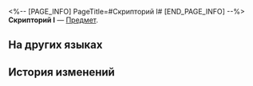 <%-- [PAGE_INFO]
PageTitle=#Скрипторий I#
[END_PAGE_INFO] --%>
{{Предмет Инфобокс
|id          = 252409
|Изображение = Предмет Скрипторий I.png
|Тип         = 
|Инвентарь   = 
|Редкость    = 5
|Эффект      = 
|Описание    = Соберите набор карточек воспоминаний, чтобы получить усиление.
}}
{{Описание|Ваши воспоминания об Освоении могут стать источником вдохновения для игры.}}
'''Скрипторий I''' — [[Предмет]].

==На других языках==
{{На других языках
|en   = Scriptorium (I)
|zhs  = 勘录舍-Ⅰ
|zht  = 勘錄舍-Ⅰ
|ja   = 勘録舎-I
|ko   = 감록사-Ⅰ
|es   = Casa de cotejos&nbsp;I
|fr   = Scriptorium (I)
|ru   = Скрипторий I
|th   = เขตจัดเรียง I
|vi   = Khám Lục Xá-I
|de   = Skriptorium (I)
|id   = Scriptorium I
|pt   = Scriptorium (I)
}}

==История изменений==
{{История изменений|3.5}}